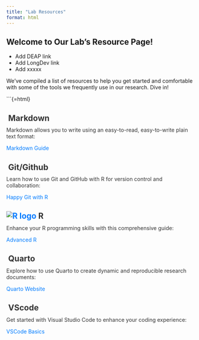 ```yaml
---
title: "Lab Resources"
format: html
---
```


<style>
.resources-section {
  margin-bottom: 2em;
}

.resources-section h2 {
  margin-bottom: 0.5em;
  color: #333; /* Ensures the headers are dark for contrast */
}

.resources-section a {
  text-decoration: none;
  color: #007bff; /* Blue for links provides contrast and is a common convention */
}

.resources-section a:hover {
  text-decoration: underline;
}

.resources-section p {
  margin-top: 0.25em;
  color: #333; /* Dark text for paragraphs to ensure readability */
}

.icon {
  margin-right: 5px;
  color: #007bff; /* Icons match the link color for consistency */
}
</style>

## Welcome to Our Lab's Resource Page!

- Add DEAP link
- Add LongDev link 
- Add xxxxx

We've compiled a list of resources to help you get started and comfortable with some of the tools we frequently use in our research. Dive in!

```{=html}
<div class="resources-section">
  <h2><i class="fas fa-markdown icon"></i>Markdown</h2>
  <p>Markdown allows you to write using an easy-to-read, easy-to-write plain text format:</p>
  <a href="https://www.markdownguide.org/" target="_blank">Markdown Guide</a>
</div>

<div class="resources-section">
  <h2><i class="fab fa-git-alt icon"></i>Git/Github</h2>
  <p>Learn how to use Git and GitHub with R for version control and collaboration:</p>
  <a href="https://happygitwithr.com/" target="_blank">Happy Git with R</a>
</div>

<div class="resources-section">
  <h2><img src="" alt="R logo" class="icon">R</h2>
  <p>Enhance your R programming skills with this comprehensive guide:</p>
  <a href="https://adv-r.hadley.nz/" target="_blank">Advanced R</a>
</div>

<div class="resources-section">
  <h2><i class="fas fa-square-root-alt icon"></i>Quarto</h2>
  <p>Explore how to use Quarto to create dynamic and reproducible research documents:</p>
  <a href="https://quarto.org/" target="_blank">Quarto Website</a>
</div>

<div class="resources-section">
  <h2><i class="fas fa-code icon"></i>VScode</h2>
  <p>Get started with Visual Studio Code to enhance your coding experience:</p>
  <a href="https://code.visualstudio.com/docs/introvideos/basics" target="_blank">VSCode Basics</a>
</div>


